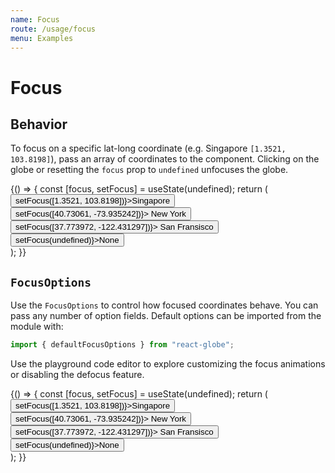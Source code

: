 ```yaml
---
name: Focus
route: /usage/focus
menu: Examples
---
```




# Focus

## Behavior

To focus on a specific lat-long coordinate (e.g. Singapore `[1.3521, 103.8198]`), pass an array of coordinates to the component. Clicking on the globe or resetting the `focus` prop to `undefined` unfocuses the globe.

<Playground>
  {() => {
    const [focus, setFocus] = useState(undefined);
    return (
      <div>
        <button onClick={() => setFocus([1.3521, 103.8198])}>Singapore</button>
        <button onClick={() => setFocus([40.73061, -73.935242])}>
          New York
        </button>
        <button onClick={() => setFocus([37.773972, -122.431297])}>
          San Fransisco
        </button>
        <button onClick={() => setFocus(undefined)}>None</button>
        <ReactGlobe focus={focus} />
      </div>
    );
  }}
</Playground>

## `FocusOptions`

Use the `FocusOptions` to control how focused coordinates behave. You can pass any number of option fields. Default options can be imported from the module with:

```js
import { defaultFocusOptions } from "react-globe";
```

Use the playground code editor to explore customizing the focus animations or disabling the defocus feature.

<Playground>
  {() => {
    const [focus, setFocus] = useState(undefined);
    return (
      <div>
        <button onClick={() => setFocus([1.3521, 103.8198])}>Singapore</button>
        <button onClick={() => setFocus([40.73061, -73.935242])}>
          New York
        </button>
        <button onClick={() => setFocus([37.773972, -122.431297])}>
          San Fransisco
        </button>
        <button onClick={() => setFocus(undefined)}>None</button>
        <ReactGlobe
          focus={focus}
          focusOptions={{
            animationDuration: 3000,
            distanceRadiusScale: 2,
            easingFunction: ["Elastic", "In"],
            enableDefocus: false
          }}
        />
      </div>
    );
  }}
</Playground>
